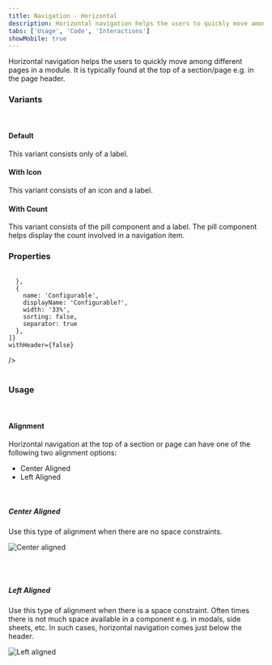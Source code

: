 ```yaml
---
title: Navigation - Horizontal
description: Horizontal navigation helps the users to quickly move among different pages in a module.
tabs: ['Usage', 'Code', 'Interactions']
showMobile: true
---
```


Horizontal navigation helps the users to quickly move among different pages in a module. It is typically found at the top of a section/page e.g. in the page header.

### Variants
<br/>

#### Default

This variant consists only of a label.

<Preview name='horizontalnav-default-horizontal-navigation'/>

#### With Icon

This variant consists of an icon and a label.

<Preview name='horizontalnav-horizontal-navigation-with-icon'/>

#### With Count

This variant consists of the pill component and a label. The pill component helps display the count involved in a navigation item.

<Preview name='horizontalnav-horizontal-navigation-with-count'/>

### Properties

<br/>

<Card shadow='none'>
  <Table
    showMenu={false}
    separator={true}
    data={[
      {
        Property: 'Height of a nav item',
        Value: '32px',
        Configurable: '❌',
      },
      {
        Property: 'Corner radius of the item',
        Value: '16px',
        Configurable: '❌',
      },
      {
        Property: 'Margin for the item (top, right, bottom, left)',
        Value: '0px, 1px, 0px, 1px',
        Configurable: '❌',
      },
      {
        Property: 'Spacing between nav items',
        Value: '0px',
        Configurable: '❌',
      },
      {
        Property: 'Maximum no. of nav items',
        Value: '4',
        Configurable: '❌',
      },
      {
        Property: 'Maximum value of count',
        Value: '99+',
        Configurable: '❌',
      },
    ]}
    schema={[
      {
        name: 'Property',
        displayName: 'Property',
        width: '33%',
        sorting: false,
        separator: true,
      },
      {
        name: 'Value',
        displayName: 'Value',
        width: '33%',
        sorting: false,
        separator: true
        
      },
      {
        name: 'Configurable',
        displayName: 'Configurable?',
        width: '33%',
        sorting: false,
        separator: true
      },
    ]}
    withHeader={false}
  />
</Card>
<br/>
<br/>

### Usage

<br/>

#### Alignment

Horizontal navigation at the top of a section or page can have one of the following two alignment options:

-   Center Aligned
-   Left Aligned

<br/>

##### Center Aligned

Use this type of alignment when there are no space constraints.

![Center aligned](./images/navigationhoriz-1.png)

<br/>
<br/>

##### Left Aligned

Use this type of alignment when there is a space constraint. Often times there is not much space available in a component e.g. in modals, side sheets, etc. In such cases, horizontal navigation comes just below the header.

<Preview name='horizontalnav-left-aligned-navigation-tabs'/>

![Left aligned](./images/navigationhoriz-2.png)

<br/>
<br/>